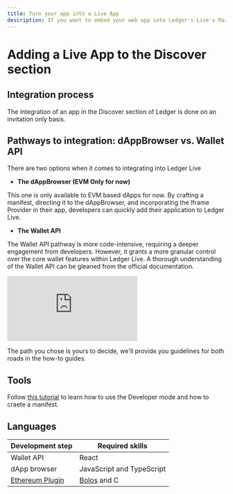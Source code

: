```yaml
---
title: Turn your app into a Live App
description: If you want to embed your web app into Ledger's Live's Market place, also known as our Discover section, you've come to the right place. 
---
```


# Adding a Live App to the Discover section

## Integration process

The integration of an app in the Discover section of Ledger is done on an invitation only basis.

## Pathways to integration: dAppBrowser vs. Wallet API

There are two options when it comes to integrating into Ledger Live

- **The dAppBrowser (EVM Only for now)**

This one is only available to EVM based dApps for now. By crafting a manifest, directing it to the dAppBrowser, and incorporating the Iframe Provider in their app, developers can quickly add their application to Ledger Live.

- **The Wallet API**

The Wallet API pathway is more code-intensive, requiring a deeper engagement from developers. However, it grants a more granular control over the core wallet features within Ledger Live. A thorough understanding of the Wallet API can be gleaned from the official documentation.  


<div style={{width: "100%"}} className="center">
	<div style={{position: "relative", paddingBottom: "56.25%", paddingTop: 0, height: 0}}>
		<iframe title="Live App Structure" frameBorder="0" style={{position: "absolute", top: 0, left: 0, width: "100%", height: "100%"}} src="https://view.genial.ly/65241621e3a92300127e47e8" type="text/html" allowscriptaccess="always" allowFullScreen={true} scrolling="yes" allownetworking="all"></iframe> 
	</div> 
</div>

The path you chose is yours to decide, we'll provide you guidelines for both roads in the how-to guides.

## Tools

Follow [this tutorial](./tutorials/live-app) to learn how to use the Developer mode and how to craete a manifest.

## Languages


|  Development step               |  Required skills           |
|---------------------------------|----------------------------|
| Wallet API                      |  React                     | 
| dApp browser                    |  JavaScript and TypeScript |
| [Ethereum Plugin](../../device-app/integration/how-to/plugin)| [Bolos](../../device-app/explanation/ledger-os/introduction) and C |



